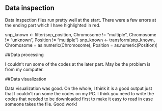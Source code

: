 ## Data inspection

Data inspection files run pretty well at the start. There were a few errors at the ending part which I have highlighted in red.

snp_known <- filter(snp_position, Chromosome != "multiple", Chromosome != "unknown", Position != "multiple")
snp_known <- transform(snp_known, Chromosome = as.numeric(Chromosome), Position = as.numeric(Position))


##Data processing

I couldn’t run some of the codes at the later part. May be the problem is from my computer.

##Data visualization

Data visualization was good. On the whole, I think it is a good output just that I couldn’t run some the codes on my PC. 
I think you need to write the codes that needed to be downloaded first to make it easy to read in case someone takes the file. 
Good work!
